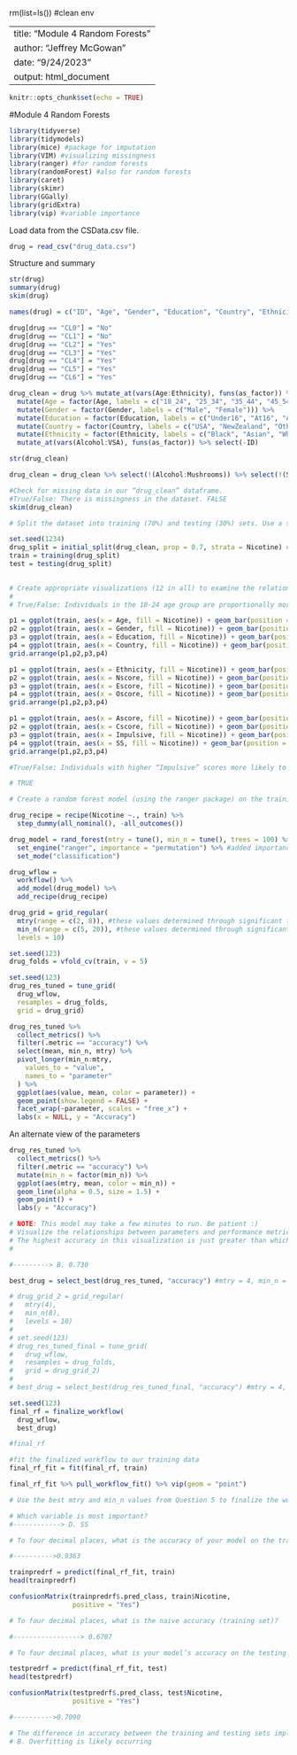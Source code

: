 rm(list=ls()) #clean env

---
title: "Module 4 Random Forests"
author: "Jeffrey McGowan"
date: "9/24/2023"
output: html_document
---

```r
knitr::opts_chunk$set(echo = TRUE)
```
#Module 4 Random Forests

```r
library(tidyverse)
library(tidymodels)
library(mice) #package for imputation
library(VIM) #visualizing missingness
library(ranger) #for random forests
library(randomForest) #also for random forests
library(caret)
library(skimr)
library(GGally)
library(gridExtra)
library(vip) #variable importance
```

Load data from the CSData.csv file.  
```r
drug = read_csv("drug_data.csv")
```

Structure and summary
```R
str(drug)
summary(drug)
skim(drug)
```

```r

names(drug) = c("ID", "Age", "Gender", "Education", "Country", "Ethnicity", "Nscore", "Escore", "Oscore", "Ascore", "Cscore", "Impulsive", "SS", "Alcohol", "Amphet", "Amyl", "Benzos", "Caff", "Cannabis", "Choc", "Coke", "Crack", "Ecstasy", "Heroin", "Ketamine", "Legalh", "LSD", "Meth", "Mushrooms", "Nicotine", "Semer", "VSA")

drug[drug == "CL0"] = "No" 
drug[drug == "CL1"] = "No" 
drug[drug == "CL2"] = "Yes" 
drug[drug == "CL3"] = "Yes" 
drug[drug == "CL4"] = "Yes" 
drug[drug == "CL5"] = "Yes" 
drug[drug == "CL6"] = "Yes"

drug_clean = drug %>% mutate_at(vars(Age:Ethnicity), funs(as_factor)) %>%
  mutate(Age = factor(Age, labels = c("18_24", "25_34", "35_44", "45_54","55_64", "65_"))) %>%
  mutate(Gender = factor(Gender, labels = c("Male", "Female"))) %>% 
  mutate(Education = factor(Education, labels = c("Under16", "At16", "At17", "At18", "SomeCollege","ProfessionalCert", "Bachelors", "Masters", "Doctorate"))) %>% 
  mutate(Country = factor(Country, labels = c("USA", "NewZealand", "Other", "Australia", "Ireland","Canada","UK"))) %>% 
  mutate(Ethnicity = factor(Ethnicity, labels = c("Black", "Asian", "White", "White/Black", "Other", "White/Asian", "Black/Asian"))) %>% 
  mutate_at(vars(Alcohol:VSA), funs(as_factor)) %>% select(-ID)

```

```r

str(drug_clean)

```

```r

drug_clean = drug_clean %>% select(!(Alcohol:Mushrooms)) %>% select(!(Semer:VSA))

```

```r

#Check for missing data in our “drug_clean” dataframe. 
#True/False: There is missingness in the dataset. FALSE
skim(drug_clean)

```

```r

# Split the dataset into training (70%) and testing (30%) sets. Use a set.seed of 1234. Stratify by the “Nicotine” variable. How many rows are in the training set? #---------->1318

set.seed(1234) 
drug_split = initial_split(drug_clean, prop = 0.7, strata = Nicotine) #70% in training
train = training(drug_split)
test = testing(drug_split)
  
```

```r

# Create appropriate visualizations (12 in all) to examine the relationships between each variable and “Nicotine”. Use grid.arrange (from the gridExtra package) to organize these visuals (perhaps in groups of four visualizations?).
# 
# True/False: Individuals in the 18-24 age group are proportionally more likely to be Nicotine users than not.

p1 = ggplot(train, aes(x = Age, fill = Nicotine)) + geom_bar(position = "fill")
p2 = ggplot(train, aes(x = Gender, fill = Nicotine)) + geom_bar(position = "fill")
p3 = ggplot(train, aes(x = Education, fill = Nicotine)) + geom_bar(position = "fill")
p4 = ggplot(train, aes(x = Country, fill = Nicotine)) + geom_bar(position = "fill")
grid.arrange(p1,p2,p3,p4)
```

```r
p1 = ggplot(train, aes(x = Ethnicity, fill = Nicotine)) + geom_bar(position = "fill")
p2 = ggplot(train, aes(x = Nscore, fill = Nicotine)) + geom_bar(position = "fill")
p3 = ggplot(train, aes(x = Escore, fill = Nicotine)) + geom_bar(position = "fill")
p4 = ggplot(train, aes(x = Oscore, fill = Nicotine)) + geom_bar(position = "fill")
grid.arrange(p1,p2,p3,p4)
```

```r
p1 = ggplot(train, aes(x = Ascore, fill = Nicotine)) + geom_bar(position = "fill")
p2 = ggplot(train, aes(x = Cscore, fill = Nicotine)) + geom_bar(position = "fill")
p3 = ggplot(train, aes(x = Impulsive, fill = Nicotine)) + geom_bar(position = "fill")
p4 = ggplot(train, aes(x = SS, fill = Nicotine)) + geom_bar(position = "fill")
grid.arrange(p1,p2,p3,p4)

```



```r

#True/False: Individuals with higher “Impulsive” scores more likely to be Nicotine users than not.

# TRUE

```


```r

# Create a random forest model (using the ranger package) on the training set to predict Nicotine using all of the variables in the dataset. You 5-fold, k-fold cross-validation (random number seed of 123 for the folds). Allow R to select mtry values between 2 and 8 and min_n values between 5 and 20. Use 10 levels in your “grid_regular” function. Set a random number seed of 123 for the tune_grid function. Use 100 trees.

drug_recipe = recipe(Nicotine ~., train) %>%
  step_dummy(all_nominal(), -all_outcomes())

drug_model = rand_forest(mtry = tune(), min_n = tune(), trees = 100) %>% 
  set_engine("ranger", importance = "permutation") %>% #added importance metric
  set_mode("classification")

drug_wflow = 
  workflow() %>% 
  add_model(drug_model) %>% 
  add_recipe(drug_recipe)

drug_grid = grid_regular(
  mtry(range = c(2, 8)), #these values determined through significant trial and error
  min_n(range = c(5, 20)), #these values determined through significant trial and error
  levels = 10)

set.seed(123)
drug_folds = vfold_cv(train, v = 5)

set.seed(123)
drug_res_tuned = tune_grid(
  drug_wflow,
  resamples = drug_folds,
  grid = drug_grid)

```

```r

drug_res_tuned %>%
  collect_metrics() %>%
  filter(.metric == "accuracy") %>%
  select(mean, min_n, mtry) %>%
  pivot_longer(min_n:mtry,
    values_to = "value",
    names_to = "parameter"
  ) %>%
  ggplot(aes(value, mean, color = parameter)) +
  geom_point(show.legend = FALSE) +
  facet_wrap(~parameter, scales = "free_x") +
  labs(x = NULL, y = "Accuracy")

```
An alternate view of the parameters  
```r

drug_res_tuned %>%
  collect_metrics() %>%
  filter(.metric == "accuracy") %>%
  mutate(min_n = factor(min_n)) %>%
  ggplot(aes(mtry, mean, color = min_n)) +
  geom_line(alpha = 0.5, size = 1.5) +
  geom_point() +
  labs(y = "Accuracy")

# NOTE: This model may take a few minutes to run. Be patient :)
# Visualize the relationships between parameters and performance metrics.
# The highest accuracy in this visualization is just greater than which value:
# 

#---------> B. 0.730

```


```r

best_drug = select_best(drug_res_tuned, "accuracy") #mtry = 4, min_n = 8

# drug_grid_2 = grid_regular(
#   mtry(4), 
#   min_n(8),
#   levels = 10)
# 
# set.seed(123)
# drug_res_tuned_final = tune_grid(
#   drug_wflow,
#   resamples = drug_folds,
#   grid = drug_grid_2)
# 
# best_drug = select_best(drug_res_tuned_final, "accuracy") #mtry = 4, min_n = 8

set.seed(123)
final_rf = finalize_workflow(
  drug_wflow,
  best_drug)

#final_rf
```

```r
#fit the finalized workflow to our training data
final_rf_fit = fit(final_rf, train)

final_rf_fit %>% pull_workflow_fit() %>% vip(geom = "point")

# Use the best mtry and min_n values from Question 5 to finalize the workflow and fit the model to training set. Examine variable importance.

# Which variable is most important?
#------------> D. SS

```


```r

# To four decimal places, what is the accuracy of your model on the training set?

#---------->0.9363

trainpredrf = predict(final_rf_fit, train)
head(trainpredrf)

confusionMatrix(trainpredrf$.pred_class, train$Nicotine, 
                positive = "Yes")

```


```r

# To four decimal places, what is the naive accuracy (training set)?

#-----------------> 0.6707

```


```r

# To four decimal places, what is your model’s accuracy on the testing set?

testpredrf = predict(final_rf_fit, test)
head(testpredrf)

confusionMatrix(testpredrf$.pred_class, test$Nicotine, 
                positive = "Yes")

#---------->0.7090

```


```r

# The difference in accuracy between the training and testing sets implies?
# B. Overfitting is likely occurring

```